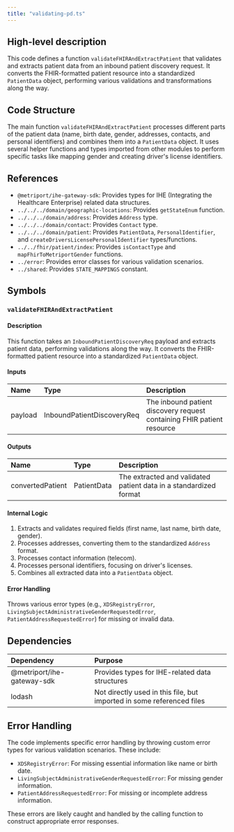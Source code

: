 ```yaml
---
title: "validating-pd.ts"
---
```


## High-level description
This code defines a function `validateFHIRAndExtractPatient` that validates and extracts patient data from an inbound patient discovery request. It converts the FHIR-formatted patient resource into a standardized `PatientData` object, performing various validations and transformations along the way.

## Code Structure
The main function `validateFHIRAndExtractPatient` processes different parts of the patient data (name, birth date, gender, addresses, contacts, and personal identifiers) and combines them into a `PatientData` object. It uses several helper functions and types imported from other modules to perform specific tasks like mapping gender and creating driver's license identifiers.

## References
- `@metriport/ihe-gateway-sdk`: Provides types for IHE (Integrating the Healthcare Enterprise) related data structures.
- `../../../domain/geographic-locations`: Provides `getStateEnum` function.
- `../../../domain/address`: Provides `Address` type.
- `../../../domain/contact`: Provides `Contact` type.
- `../../../domain/patient`: Provides `PatientData`, `PersonalIdentifier`, and `createDriversLicensePersonalIdentifier` types/functions.
- `../../fhir/patient/index`: Provides `isContactType` and `mapFhirToMetriportGender` functions.
- `../error`: Provides error classes for various validation scenarios.
- `../shared`: Provides `STATE_MAPPINGS` constant.

## Symbols

### `validateFHIRAndExtractPatient`
#### Description
This function takes an `InboundPatientDiscoveryReq` payload and extracts patient data, performing validations along the way. It converts the FHIR-formatted patient resource into a standardized `PatientData` object.

#### Inputs
| Name | Type | Description |
|:-----|:-----|:------------|
| payload | InboundPatientDiscoveryReq | The inbound patient discovery request containing FHIR patient resource |

#### Outputs
| Name | Type | Description |
|:-----|:-----|:------------|
| convertedPatient | PatientData | The extracted and validated patient data in a standardized format |

#### Internal Logic
1. Extracts and validates required fields (first name, last name, birth date, gender).
2. Processes addresses, converting them to the standardized `Address` format.
3. Processes contact information (telecom).
4. Processes personal identifiers, focusing on driver's licenses.
5. Combines all extracted data into a `PatientData` object.

#### Error Handling
Throws various error types (e.g., `XDSRegistryError`, `LivingSubjectAdministrativeGenderRequestedError`, `PatientAddressRequestedError`) for missing or invalid data.

## Dependencies
| Dependency | Purpose |
|:-----------|:--------|
| @metriport/ihe-gateway-sdk | Provides types for IHE-related data structures |
| lodash | Not directly used in this file, but imported in some referenced files |

## Error Handling
The code implements specific error handling by throwing custom error types for various validation scenarios. These include:
- `XDSRegistryError`: For missing essential information like name or birth date.
- `LivingSubjectAdministrativeGenderRequestedError`: For missing gender information.
- `PatientAddressRequestedError`: For missing or incomplete address information.

These errors are likely caught and handled by the calling function to construct appropriate error responses.